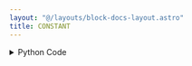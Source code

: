 ```yaml
---
layout: "@/layouts/block-docs-layout.astro"
title: CONSTANT
---
```



<PythonDocsDisplay docstring={docstring} />
<AppDisplay app={app} />

<details>
<summary>Python Code</summary>
```python
from numpy import arange, full
from flojoy import flojoy, Vector, OrderedPair, Scalar
from typing import Optional, Literal


@flojoy
def CONSTANT(
    default: Optional[Vector | OrderedPair] = None,
    dc_type: Literal["Scalar", "Vector", "OrderedPair"] = "OrderedPair",
    constant: float = 3.0,
    step: float = 1000,
) -> OrderedPair | Vector | Scalar:
    """The CONSTANT node generates a single x-y vector of numeric (floating point) constants.

    Inputs
    ------
    default : OrderedPair|Vector
        Optional input that defines the size of the output.

    Parameters
    ----------
    dc_type : select
        The type of DataContainer to return.
    constant : float
        The value of the y axis output.
    step : int
        The size of the y and x axes.

    Returns
    -------
    OrderedPair|Vector|Scalar
        OrderedPair if selected
        x: the x axis generated with size 'step'
        y: the resulting constant with size 'step'
        Vector if selected
        v: the resulting constant with size 'step'
        Scalar if selected
        c: the resulting constant
    """

    x = arange(0, step, 1)
    if default:
        match default:
            case OrderedPair():
                x = default.y
            case Vector():
                x = default.v
    y = full(len(x), constant)

    match dc_type:
        case "OrderedPair":
            return OrderedPair(x=x, y=y)
        case "Vector":
            return Vector(v=y)
        case "Scalar":
            return Scalar(c=constant)

```
[Find this Flojoy Block on GitHub](https://github.com/flojoy-ai/blocks/blob/main/blocks/GENERATORS/SIMULATIONS/CONSTANT/CONSTANT.py)
</details>


## Example
